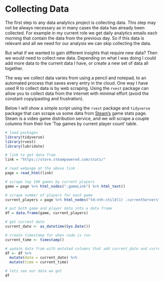 # Collecting Data

The first step to any data analytics project is collecting data. This step may not be always necessary as in many cases the data has already been collected. For example in my current role we get daily analytics emails each morning that contain the data from the previous day. So if this data is relevant and all we need for our analysis we can skip collecting the data.

But what if we wanted to gain different insights that require new data? Then we would need to collect new data. Depending on what I was doing I could add more data to the current data I have, or create a new set of data all together.

The way we collect data varies from using a pencil and notepad, to an automated process that saves every entry in the cloud. One way I have used R to collect data is by web scraping. Using the `rvest` package can allow you to collect data from the internet with minimal effort (avoid the constant copy/pasting and frustration).

Below I will show a simple script using the `rvest` package and `tidyverse` package that can scrape us some data from [Steam's](https://store.steampowered.com/stats/) game stats page. Steam is a video game distribution service, and we will scrape a couple columns from their live 'Top games by current player count' table.

```r
# load packages
library(tidyverse)
library(rvest)
library(lubridate)

# link to get data from
link = "https://store.steampowered.com/stats/" 

# read webpage at the above link
page = read_html(link) 

# scrape top 100 games by current players
game = page %>% html_nodes(".gameLink") %>% html_text()  

# scrape number of players for each game 
current_players = page %>% html_nodes("td:nth-child(1) .currentServers") %>% html_text() 

# put both game and player data into a data frame
df = data.frame(game, current_players) 

# get current date
current_date <- as_datetime(Sys.Date())

# create timestamp for when code is run
current_time <- timestamp()

# update data fram with mutated columns that add current_date and current_time
df <- df %>% 
  mutate(date = current_date) %>%
  mutate(time = current_time)

# lets see our data we got
df
```
